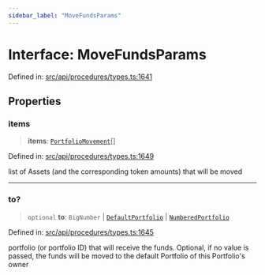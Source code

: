 ```yaml
---
sidebar_label: "MoveFundsParams"
---
```


# Interface: MoveFundsParams

Defined in: [src/api/procedures/types.ts:1641](https://github.com/PolymeshAssociation/polymesh-sdk/blob/bee6a2fe7a8ce5db42a6982e793782182cde2153/src/api/procedures/types.ts#L1641)

## Properties

### items

> **items**: [`PortfolioMovement`](../../../entities/types/type-aliases/PortfolioMovement.mdx)[]

Defined in: [src/api/procedures/types.ts:1649](https://github.com/PolymeshAssociation/polymesh-sdk/blob/bee6a2fe7a8ce5db42a6982e793782182cde2153/src/api/procedures/types.ts#L1649)

list of Assets (and the corresponding token amounts) that will be moved

***

### to?

> `optional` **to**: `BigNumber` \| [`DefaultPortfolio`](../../../entities/DefaultPortfolio/classes/DefaultPortfolio.mdx) \| [`NumberedPortfolio`](../../../entities/NumberedPortfolio/classes/NumberedPortfolio.mdx)

Defined in: [src/api/procedures/types.ts:1645](https://github.com/PolymeshAssociation/polymesh-sdk/blob/bee6a2fe7a8ce5db42a6982e793782182cde2153/src/api/procedures/types.ts#L1645)

portfolio (or portfolio ID) that will receive the funds. Optional, if no value is passed, the funds will be moved to the default Portfolio of this Portfolio's owner
